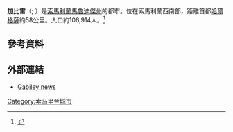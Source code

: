 {{noteTA
|G1=Country
}}
{{Infobox settlement
|official_name          = 加比雷
|other_name             = غابيلي
|native_name            = <small>''Gabiley''</small>
|imagesize              = 300px
|image_flag             = |flag_size              =
|pushpin_map            = Somaliland
|pushpin_mapsize        =300
|pushpin_label_position =bottom
|pushpin_map_caption    =加比雷
|subdivision_type       = 國家
|subdivision_name       = {{flag|Somaliland}}
|subdivision_type1 = 地區
|subdivision_name1 = [[馬魯迪傑州|馬魯迪傑州]]
|coordinates = {{coord|9|42|0|N|43|37|25|E|region:SO-WG|display=inline,title}}
|timezone               =[[東非時間|東非時間]]  
|utc_offset             = +3
}} 

'''加比雷'''（{{lang-so|Gabiley}}; {{lang-ar|غابيلي}}）是[[索馬利蘭|索馬利蘭]][[馬魯迪傑州|馬魯迪傑州]]的都市。位在索馬利蘭西南部，距離首都[[哈爾格薩|哈爾格薩]]約58公里。人口約106,914人。<ref name="Rdatp">{{cite web|title=Population Estimation Survey 2014 For the 18 Prewar regions of Somalia|url=http://somalia.unfpa.org/sites/default/files/pub-pdf/Population-Estimation-Survey-of-Somalia-PESS-2013-2014.pdf|access-date=2021-04-06|archive-date=2020-05-25|archive-url=https://web.archive.org/web/20200525190249/https://somalia.unfpa.org/sites/default/files/pub-pdf/Population-Estimation-Survey-of-Somalia-PESS-2013-2014.pdf|dead-url=no}}</ref>

==參考資料==
{{Reflist}}

==外部連結==
{{commonscat|Gabiley}}
* [http://www.gabiley.net/ Gabiley news] {{Wayback|url=http://www.gabiley.net/ |date=20210525044318 }}

{{DEFAULTSORT:Gabiley}}
[[Category:索马里兰城市|Category:索马里兰城市]]